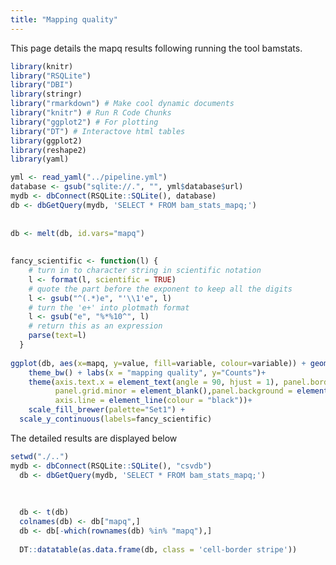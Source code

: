 ```yaml
---
title: "Mapping quality"
---
```


This page details the mapq results following running the tool bamstats.


```r

library(knitr)
library("RSQLite")
library("DBI")
library(stringr)
library("rmarkdown") # Make cool dynamic documents
library("knitr") # Run R Code Chunks
library("ggplot2") # For plotting
library("DT") # Interactove html tables
library(ggplot2)
library(reshape2)
library(yaml)

yml <- read_yaml("../pipeline.yml")
database <- gsub("sqlite://.", "", yml$database$url)
mydb <- dbConnect(RSQLite::SQLite(), database)
db <- dbGetQuery(mydb, 'SELECT * FROM bam_stats_mapq;')
  
  
db <- melt(db, id.vars="mapq")
  
  
fancy_scientific <- function(l) {
    # turn in to character string in scientific notation
    l <- format(l, scientific = TRUE)
    # quote the part before the exponent to keep all the digits
    l <- gsub("^(.*)e", "'\\1'e", l)
    # turn the 'e+' into plotmath format
    l <- gsub("e", "%*%10^", l)
    # return this as an expression
    parse(text=l)
  }
  
ggplot(db, aes(x=mapq, y=value, fill=variable, colour=variable)) + geom_bar(stat="identity") +
    theme_bw() + labs(x = "mapping quality", y="Counts")+
    theme(axis.text.x = element_text(angle = 90, hjust = 1), panel.border = element_blank(), 
          panel.grid.minor = element_blank(),panel.background = element_blank(),
          axis.line = element_line(colour = "black"))+
    scale_fill_brewer(palette="Set1") +
  scale_y_continuous(labels=fancy_scientific)


```



The detailed results are displayed below


```r

setwd("./..")
mydb <- dbConnect(RSQLite::SQLite(), "csvdb")
  db <- dbGetQuery(mydb, 'SELECT * FROM bam_stats_mapq;')
  
  
  
  db <- t(db)
  colnames(db) <- db["mapq",]
  db <- db[-which(rownames(db) %in% "mapq"),]
  
  DT::datatable(as.data.frame(db, class = 'cell-border stripe'))

```
